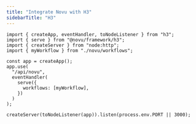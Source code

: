 ```yaml
---
title: "Integrate Novu with H3"
sidebarTitle: "H3"
---
```


```tsx
import { createApp, eventHandler, toNodeListener } from "h3";
import { serve } from "@novu/framework/h3";
import { createServer } from "node:http";
import { myWorkflow } from "./novu/workflows";

const app = createApp();
app.use(
  "/api/novu",
  eventHandler(
    serve({
      workflows: [myWorkflow],
    })
  )
);

createServer(toNodeListener(app)).listen(process.env.PORT || 3000);
```
